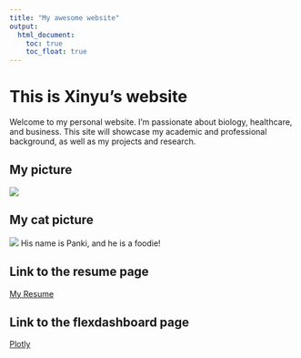 ```yaml
---
title: "My awesome website"
output: 
  html_document:
    toc: true
    toc_float: true
---
```


# This is Xinyu's website
Welcome to my personal website. I’m passionate about biology, healthcare, and business. This site will showcase my academic and professional background, as well as my projects and research.

## My picture
![](image/lusa.jpg)

## My cat picture
![](image/panki.jpg)
His name is Panki, and he is a foodie!

## Link to the resume page
[My Resume](resume.html)

## Link to the flexdashboard page
[Plotly](plotly.html)